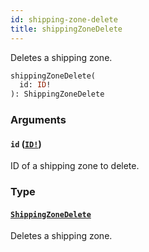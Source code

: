 ```yaml
---
id: shipping-zone-delete
title: shippingZoneDelete
---
```


Deletes a shipping zone.

```graphql
shippingZoneDelete(
  id: ID!
): ShippingZoneDelete

```

### Arguments

#### `id` ([`ID!`](/docs/developer/api-reference/scalars/id))

ID of a shipping zone to delete.

### Type

#### [`ShippingZoneDelete`](/docs/developer/api-reference/objects/shipping-zone-delete)

Deletes a shipping zone.
